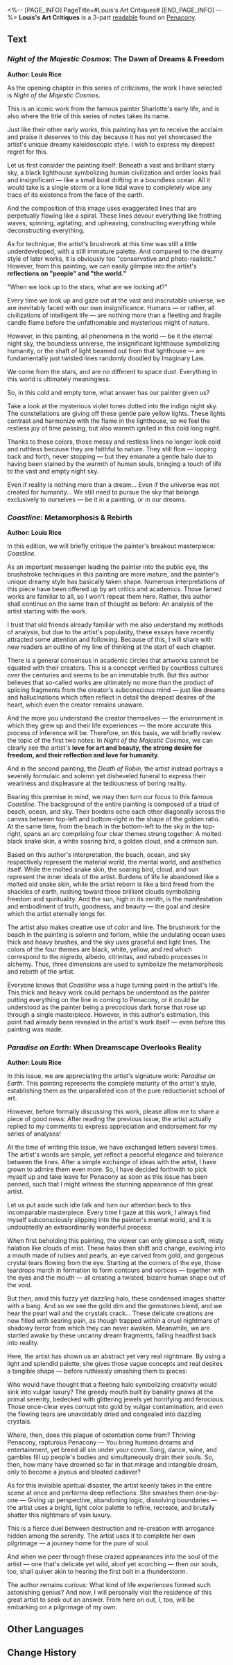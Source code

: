 <%-- [PAGE_INFO]
PageTitle=#Louis's Art Critiques#
[END_PAGE_INFO] --%>
{{Readable Infobox
|id           = 292
|partIds      = 190545;190546;190547
|title        = 
|image        = Item Penacony Readable 2.png
|world        = Penacony
|parts        = 3
|author       = <!--to be added-->
|description  = A series of journals written by Louis that are art critiques of the artist Sharlotte's works.
|part1        = ''Night of the Majestic Cosmos'': The Dawn of Dreams & Freedom
|source1      = {{cx|Source missing}}
|part2        = ''Coastline'': Metamorphosis & Rebirth
|source2      = {{cx|Source missing}}
|part3        = ''Paradise on Earth'': When Dreamscape Overlooks Reality
|source3      = {{cx|Source missing}}
|characters   = 
|factions     = 
}}
'''Louis's Art Critiques''' is a 3-part [[readable]] found on [[Penacony]].
<!--
==Location==
{{Map Embed|<map name>|<marker id>}}
-->
==Text==
===''Night of the Majestic Cosmos'': The Dawn of Dreams & Freedom===
{{Size|36|01. ''Night of the Majestic Cosmos'': The Dawn of Dreams & Freedom}}

'''Author: Louis Rice'''

As the opening chapter in this series of criticisms, the work I have selected is ''Night of the Majestic Cosmos''.

This is an iconic work from the famous painter Sharlotte's early life, and is also where the title of this series of notes takes its name.

Just like their other early works, this painting has yet to receive the acclaim and praise it deserves to this day because it has not yet showcased the artist's unique dreamy kaleidoscopic style. I wish to express my deepest regret for this.

Let us first consider the painting itself: Beneath a vast and brilliant starry sky, a black lighthouse symbolizing human civilization and order looks frail and insignificant &mdash; like a small boat drifting in a boundless ocean. All it would take is a single storm or a lone tidal wave to completely wipe any trace of its existence from the face of the earth.

And the composition of this image uses exaggerated lines that are perpetually flowing like a spiral. These lines devour everything like frothing waves, spinning, agitating, and upheaving, constructing everything while deconstructing everything.

As for technique, the artist's brushwork at this time was still a little underdeveloped, with a still immature palette. And compared to the dreamy style of later works, it is obviously too "conservative and photo-realistic." However, from this painting, we can easily glimpse into the artist's '''reflections on "people" and "the world."'''

"When we look up to the stars, what are we looking at?"

Every time we look up and gaze out at the vast and inscrutable universe, we are inevitably faced with our own insignificance. Humans &mdash; or rather, all civilizations of intelligent life &mdash; are nothing more than a fleeting and fragile candle flame before the unfathomable and mysterious might of nature.

However, in this painting, all phenomena in the world &mdash; be it the eternal night sky, the boundless universe, the insignificant lighthouse symbolizing humanity, or the shaft of light beamed out from that lighthouse &mdash; are fundamentally just twisted lines randomly doodled by Imaginary Law.

We come from the stars, and are no different to space dust. Everything in this world is ultimately meaningless.

So, in this cold and empty tone, what answer has our painter given us?

Take a look at the mysterious violet tones dotted into the indigo night sky. The constellations are giving off these gentle pale yellow lights. These lights contrast and harmonize with the flame in the lighthouse, so we feel the restless joy of time passing, but also warmth ignited in this cold long night.

Thanks to these colors, those messy and restless lines no longer look cold and ruthless because they are faithful to nature. They still flow &mdash; looping back and forth, never stopping &mdash; but they emanate a gentle halo due to having been stained by the warmth of human souls, bringing a touch of life to the vast and empty night sky.

Even if reality is nothing more than a dream... Even if the universe was not created for humanity... We still need to pursue the sky that belongs exclusively to ourselves &mdash; be it in a painting, or in our dreams.

===''Coastline'': Metamorphosis & Rebirth===
{{Size|36|03. ''Coastline'': Metamorphosis & Rebirth}}

'''Author: Louis Rice'''

In this edition, we will briefly critique the painter's breakout masterpiece: ''Coastline''.

As an important messenger leading the painter into the public eye, the brushstroke techniques in this painting are more mature, and the painter's unique dreamy style has basically taken shape. Numerous interpretations of this piece have been offered up by art critics and academics. Those famed works are familiar to all, so I won't repeat them here. Rather, this author shall continue on the same train of thought as before: An analysis of the artist starting with the work.

I trust that old friends already familiar with me also understand my methods of analysis, but due to the artist's popularity, these essays have recently attracted some attention and following. Because of this, I will share with new readers an outline of my line of thinking at the start of each chapter.

There is a general consensus in academic circles that artworks cannot be equated with their creators. This is a concept verified by countless cultures over the centuries and seems to be an immutable truth. But this author believes that so-called works are ultimately no more than the product of splicing fragments from the creator's subconscious mind &mdash; just like dreams and hallucinations which often reflect in detail the deepest desires of the heart, which even the creator remains unaware.

And the more you understand the creator themselves &mdash; the environment in which they grew up and their life experiences &mdash; the more accurate this process of inference will be. Therefore, on this basis, we will briefly review the topic of the first two notes: In ''Night of the Majestic Cosmos'', we can clearly see the artist's '''love for art and beauty, the strong desire for freedom, and their reflection and love for humanity'''.

And in the second painting, the ''Death of Robin'', the artist instead portrays a severely formulaic and solemn yet disheveled funeral to express their weariness and displeasure at the tediousness of boring reality.

Bearing this premise in mind, we may then turn our focus to this famous ''Coastline''. The background of the entire painting is composed of a triad of beach, ocean, and sky. Their borders echo each other diagonally across the canvas between top-left and bottom-right in the shape of the golden ratio. At the same time, from the beach in the bottom-left to the sky in the top-right, spans an arc comprising four clear themes strung together: A molted black snake skin, a white soaring bird, a golden cloud, and a crimson sun.

Based on this author's interpretation, the beach, ocean, and sky respectively represent the material world, the mental world, and aesthetics itself. While the molted snake skin, the soaring bird, cloud, and sun represent the inner ideals of the artist. Burdens of life lie abandoned like a molted old snake skin, while the artist reborn is like a bird freed from the shackles of earth, rushing toward those brilliant clouds symbolizing freedom and spirituality. And the sun, high in its zenith, is the manifestation and embodiment of truth, goodness, and beauty &mdash; the goal and desire which the artist eternally longs for.

The artist also makes creative use of color and line. The brushwork for the beach in the painting is solemn and forlorn, while the undulating ocean uses thick and heavy brushes, and the sky uses graceful and light lines. The colors of the four themes are black, white, yellow, and red which correspond to the nigredo, albedo, citrinitas, and rubedo processes in alchemy. Thus, three dimensions are used to symbolize the metamorphosis and rebirth of the artist.

Everyone knows that ''Coastline'' was a huge turning point in the artist's life. This thick and heavy work could perhaps be understood as the painter putting everything on the line in coming to Penacony, or it could be understood as the painter being a precocious dark horse that rose up through a single masterpiece. However, in this author's estimation, this point had already been revealed in the artist's work itself &mdash; even before this painting was made.

===''Paradise on Earth'': When Dreamscape Overlooks Reality===
{{Size|36|04. ''Paradise on Earth'': When Dreamscape Overlooks Reality}}

'''Author: Louis Rice'''

In this issue, we are appreciating the artist's signature work: ''Paradise on Earth''. This painting represents the complete maturity of the artist's style, establishing them as the unparalleled icon of the pure reductionist school of art.

However, before formally discussing this work, please allow me to share a piece of good news: After reading the previous issue, the artist actually replied to my comments to express appreciation and endorsement for my series of analyses!

At the time of writing this issue, we have exchanged letters several times. The artist's words are simple, yet reflect a peaceful elegance and tolerance between the lines. After a simple exchange of ideas with the artist, I have grown to admire them even more. So, I have decided forthwith to pick myself up and take leave for Penacony as soon as this issue has been penned, such that I might witness the stunning appearance of this great artist.

Let us put aside such idle talk and turn our attention back to this incomparable masterpiece. Every time I gaze at this work, I always find myself subconsciously slipping into the painter's mental world, and it is undoubtedly an extraordinarily wonderful process:

When first beholding this painting, the viewer can only glimpse a soft, misty halation like clouds of mist. These halos then shift and change, evolving into a mouth made of rubies and pearls, an eye carved from gold, and gorgeous crystal tears flowing from the eye. Starting at the corners of the eye, those teardrops march in formation to form contours and vortices &mdash; together with the eyes and the mouth &mdash; all creating a twisted, bizarre human shape out of the void.

But then, amid this fuzzy yet dazzling halo, these condensed images shatter with a bang. And so we see the gold dim and the gemstones bleed, and we hear the pearl wail and the crystals crack... These delicate creations are now filled with searing pain, as though trapped within a cruel nightmare of shadowy terror from which they can never awaken. Meanwhile, we are startled awake by these uncanny dream fragments, falling headfirst back into reality.

Here, the artist has shown us an abstract yet very real nightmare. By using a light and splendid palette, she gives those vague concepts and real desires a tangible shape &mdash; before ruthlessly smashing them to pieces:

Who would have thought that a fleeting halo symbolizing creativity would sink into vulgar luxury? The greedy mouth built by banality gnaws at the primal serenity, bedecked with glittering jewels yet horrifying and ferocious. Those once-clear eyes corrupt into gold by vulgar contamination, and even the flowing tears are unavoidably dried and congealed into dazzling crystals.

Where, then, does this plague of ostentation come from? Thriving Penacony, rapturous Penacony &mdash; You bring humans dreams and entertainment, yet breed all sin under your cover. Song, dance, wine, and gambles fill up people's bodies and simultaneously drain their souls. So, then, how many have drowned so far in that mirage and intangible dream, only to become a joyous and bloated cadaver?

As for this invisible spiritual disaster, the artist keenly takes in the entire scene at once and performs deep reflections. She smashes them one-by-one &mdash; Giving up perspective, abandoning logic, dissolving boundaries &mdash; the artist uses a bright, light color palette to refine, recreate, and brutally shatter this nightmare of vain luxury.

This is a fierce duel between destruction and re-creation with arrogance hidden among the serenity. The artist uses it to complete her own pilgrimage &mdash; a journey home for the pure of soul.

And when we peer through these crazed appearances into the soul of the artist &mdash; one that's delicate yet wild, aloof yet scorching &mdash; then our souls, too, shall quiver akin to hearing the first bolt in a thunderstorm.

The author remains curious: What kind of life experiences formed such astonishing genius? And now, I will personally visit the residence of this great artist to seek out an answer. From here on out, I, too, will be embarking on a pilgrimage of my own.

<!--
==Trivia==
* 
-->
==Other Languages==
{{Other Languages
|en   = Louis's Art Critiques
|zhs  = 路易斯的艺术评论
|zht  = 路易斯的藝術評論
|ja   = ルイスの芸術評論
|ko   = 루이스의 예술 평론
|es   = Críticas de Arte de Louis
|fr   = Critiques d'art de Louis
|ru   = Разбор картин от Луи
|th   = บทวิจารณ์ศิลปะของ Louis
|vi   = Bình Luận Nghệ Thuật Của Louis.
|de   = Kunstkritiken von Louis
|id   = Ulasan Seni Louis
|pt   = Crítica de Arte do Louis
}}

==Change History==
{{Change History|2.0}}